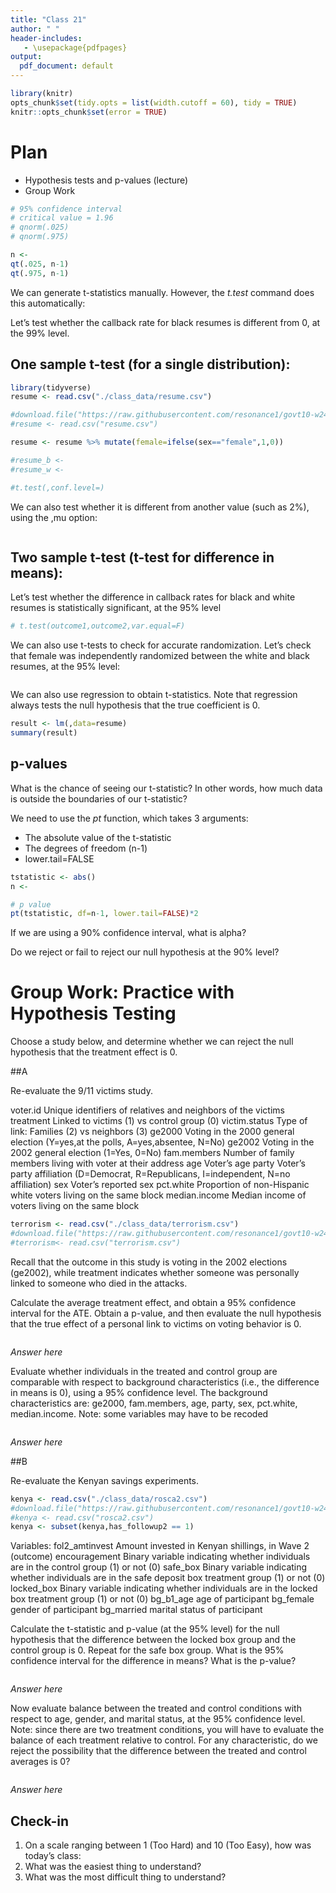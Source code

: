```yaml
---
title: "Class 21"
author: " "
header-includes:
   - \usepackage{pdfpages}
output:
  pdf_document: default
---
```


```r
library(knitr)
opts_chunk$set(tidy.opts = list(width.cutoff = 60), tidy = TRUE)
knitr::opts_chunk$set(error = TRUE)
```

# Plan
* Hypothesis tests and p-values (lecture)
* Group Work

```r

# 95% confidence interval
# critical value = 1.96
# qnorm(.025)
# qnorm(.975)

n <- 
qt(.025, n-1)
qt(.975, n-1)
```


We can generate t-statistics manually. However, the _t.test_ command does this automatically:

Let's test whether the callback rate for black resumes is different from 0, at the 99% level.

## One sample t-test (for a single distribution):

```r
library(tidyverse)
resume <- read.csv("./class_data/resume.csv")

#download.file("https://raw.githubusercontent.com/resonance1/govt10-w24/main/class_data/resume.csv","resume.csv")
#resume <- read.csv("resume.csv")

resume <- resume %>% mutate(female=ifelse(sex=="female",1,0))

#resume_b <- 
#resume_w <- 

#t.test(,conf.level=)


```

We can also test whether it is different from another value (such as 2%), using the ,mu option:

```r

```

## Two sample t-test  (t-test for difference in means):


Let's test whether the difference in callback rates for black and white resumes is statistically significant, at the 95% level

```r
# t.test(outcome1,outcome2,var.equal=F)

```

We can also use t-tests to check for accurate randomization. Let's check that female was independently randomized between the white and black resumes, at the 95% level:

```r


```

We can also use regression to obtain t-statistics. Note that regression always tests the null hypothesis that the true coefficient is 0.

```r

result <- lm(,data=resume)
summary(result)

```

## p-values

What is the chance of seeing our t-statistic? In other words, how much data is outside the boundaries of our t-statistic?

We need to use the _pt_ function, which takes 3 arguments:

- The absolute value of the t-statistic
- The degrees of freedom (n-1)
- lower.tail=FALSE

```r
tstatistic <- abs()
n <- 

# p value
pt(tstatistic, df=n-1, lower.tail=FALSE)*2
```

If we are using a 90% confidence interval, what is alpha?


Do we reject or fail to reject our null hypothesis at the 90% level?


# Group Work: Practice with Hypothesis Testing 

Choose a study below, and determine whether we can reject the null hypothesis that the treatment effect is 0. 

##A

Re-evaluate the 9/11 victims study. 

voter.id	            Unique identifiers of relatives and neighbors of the victims
treatment           	Linked to victims (1) vs control group (0)
victim.status	        Type of link: Families (2) vs neighbors (3) 
ge2000	              Voting in the 2000 general election (Y=yes,at the polls, A=yes,absentee, N=No)
ge2002	              Voting in the 2002 general election (1=Yes, 0=No)
fam.members	          Number of family members living with voter at their address
age	                  Voter’s age
party	                Voter’s party affiliation (D=Democrat, R=Republicans, I=independent, N=no affiliation)
sex	                  Voter’s reported sex
pct.white	            Proportion of non-Hispanic white voters living on the same block
median.income	        Median income of voters living on the same block


```r
terrorism <- read.csv("./class_data/terrorism.csv") 
#download.file("https://raw.githubusercontent.com/resonance1/govt10-w24/main/class_data/terrorism.csv","terrorism.csv")
#terrorism<- read.csv("terrorism.csv")
```

Recall that the outcome in this study is voting in the 2002 elections (ge2002), while treatment indicates whether someone was personally linked to someone who died in the attacks. 

Calculate the average treatment effect, and obtain a 95% confidence interval for the ATE. Obtain a p-value, and then evaluate the null hypothesis that the true effect of a personal link to victims on voting behavior is 0.

```r

```

*Answer here*

Evaluate whether individuals in the treated and control group are comparable with respect to background characteristics (i.e., the difference in means is 0), using a 95% confidence level. The background characteristics are: ge2000, fam.members, age, party, sex, pct.white, median.income. Note: some variables may have to be recoded

```r

```

*Answer here*


##B

Re-evaluate the Kenyan savings experiments.

```r
kenya <- read.csv("./class_data/rosca2.csv")
#download.file("https://raw.githubusercontent.com/resonance1/govt10-w24/main/class_data/rosca2.csv","rosca2.csv")
#kenya <- read.csv("rosca2.csv")
kenya <- subset(kenya,has_followup2 == 1)
```

Variables:
fol2_amtinvest  Amount invested in Kenyan shillings, in Wave 2 (outcome)
encouragement   Binary variable indicating whether individuals are in the control group (1) or not (0)
safe_box        Binary variable indicating whether individuals are in the safe deposit box treatment group (1) or not (0)
locked_box      Binary variable indicating whether individuals are in the locked box treatment group (1) or not (0)
bg_b1_age       age of participant
bg_female       gender of participant
bg_married      marital status of participant


Calculate the t-statistic and p-value (at the 95% level) for the null hypothesis that the difference between the locked box group and the control group is 0. Repeat for the safe box group. What is the 95% confidence interval for the difference in means? What is the p-value?
 
```r


```

*Answer here*


Now evaluate balance between the treated and control conditions with respect to age, gender, and marital status, at the 95% confidence level. Note: since there are two treatment conditions, you will have to evaluate the balance of each treatment relative to control. For any characteristic, do we reject the possibility that the difference between the treated and control averages is 0?

```r

```

*Answer here*




## Check-in

1. On a scale ranging between 1 (Too Hard) and 10 (Too Easy), how was today's class: 
2. What was the easiest thing to understand?
3. What was the most difficult thing to understand?


